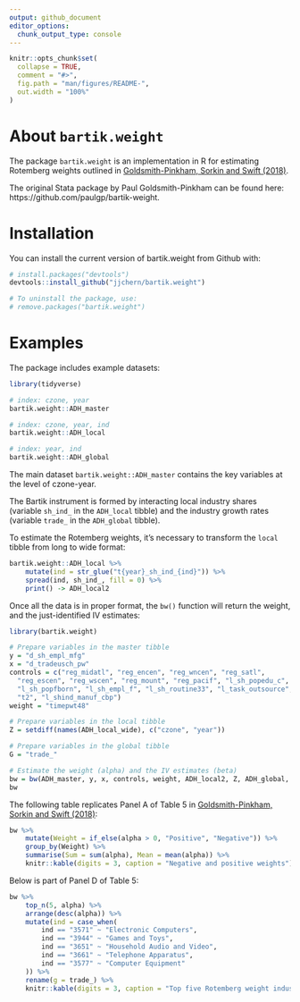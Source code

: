 ```yaml
---
output: github_document
editor_options: 
  chunk_output_type: console
---
```


<!-- README.md is generated from README.Rmd. Please edit that file -->

```r
knitr::opts_chunk$set(
  collapse = TRUE,
  comment = "#>",
  fig.path = "man/figures/README-",
  out.width = "100%"
)
```

# About `bartik.weight`

The package `bartik.weight` is an implementation in R for estimating Rotemberg weights 
outlined in  [Goldsmith-Pinkham, Sorkin and Swift (2018)](http://paulgp.github.io/papers/bartik_gpss.pdf). 

The original Stata 
package by Paul Goldsmith-Pinkham can be found here: 
https://github.com/paulgp/bartik-weight.

# Installation

You can install the current version of bartik.weight from Github with:

```R
# install.packages("devtools")
devtools::install_github("jjchern/bartik.weight")

# To uninstall the package, use:
# remove.packages("bartik.weight")
```

# Examples

The package includes example datasets:

```r
library(tidyverse)

# index: czone, year
bartik.weight::ADH_master

# index: czone, year, ind
bartik.weight::ADH_local

# index: year, ind
bartik.weight::ADH_global
```

The main dataset `bartik.weight::ADH_master` contains the key variables at the
level of czone-year. 

The Bartik instrument is formed by interacting local industry shares (variable 
`sh_ind_` in the `ADH_local` tibble) and the industry growth rates (variable
`trade_` in the `ADH_global` tibble).

To estimate the Rotemberg weights, it's necessary to transform the `local` tibble
from long to wide format:

```r
bartik.weight::ADH_local %>%
    mutate(ind = str_glue("t{year}_sh_ind_{ind}")) %>%
    spread(ind, sh_ind_, fill = 0) %>%
    print() -> ADH_local2
```

Once all the data is in proper format, the `bw()` function will return the weight,
and the just-identified IV estimates:

```r
library(bartik.weight)

# Prepare variables in the master tibble
y = "d_sh_empl_mfg"
x = "d_tradeusch_pw"
controls = c("reg_midatl", "reg_encen", "reg_wncen", "reg_satl",
  "reg_escen", "reg_wscen", "reg_mount", "reg_pacif", "l_sh_popedu_c",
  "l_sh_popfborn", "l_sh_empl_f", "l_sh_routine33", "l_task_outsource",
  "t2", "l_shind_manuf_cbp")
weight = "timepwt48"

# Prepare variables in the local tibble
Z = setdiff(names(ADH_local_wide), c("czone", "year"))

# Prepare variables in the global tibble
G = "trade_"

# Estimate the weight (alpha) and the IV estimates (beta)
bw = bw(ADH_master, y, x, controls, weight, ADH_local2, Z, ADH_global, G)
bw
```

The following table replicates Panel A of Table 5 in [Goldsmith-Pinkham, Sorkin and Swift (2018)](http://paulgp.github.io/papers/bartik_gpss.pdf):

```r
bw %>% 
    mutate(Weight = if_else(alpha > 0, "Positive", "Negative")) %>% 
    group_by(Weight) %>% 
    summarise(Sum = sum(alpha), Mean = mean(alpha)) %>% 
    knitr::kable(digits = 3, caption = "Negative and positive weights")
```

Below is part of Panel D of Table 5:

```r
bw %>% 
    top_n(5, alpha) %>% 
    arrange(desc(alpha)) %>% 
    mutate(ind = case_when(
        ind == "3571" ~ "Electronic Computers",
        ind == "3944" ~ "Games and Toys",
        ind == "3651" ~ "Household Audio and Video",
        ind == "3661" ~ "Telephone Apparatus",
        ind == "3577" ~ "Computer Equipment"
    )) %>% 
    rename(g = trade_) %>% 
    knitr::kable(digits = 3, caption = "Top five Rotemberg weight industries")
```
